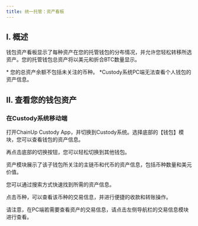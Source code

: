 ```yaml
---
title: 统一托管：资产看板
---
```


## I. 概述
钱包资产看板显示了每种资产在您的托管钱包的分布情况，并允许您轻松转移所选资产。您的托管钱包总资产将以美元和折合BTC数量显示。

<Note> 
* 您的总资产余额不包括未关注的币种。
*Custody系统PC端无法查看个人钱包的资产信息。
</Note>

## II. 查看您的钱包资产

### **在Custody系统移动端**

打开ChainUp Custody App，并切换到Custody系统。选择底部的【钱包】模块，您可以查看钱包的资产信息。

再点击底部的切换按钮，您可以轻松切换到其他钱包。

资产模块展示了该子钱包所关注的主链币和代币的资产信息，包括币种数量和美元价值。

您可以通过搜索方式快速找到所需的资产信息。

点击币种，可以查看该币种的交易信息，并进行便捷的收款和转账操作。


<Note>
请注意，在PC端若需要查看资产的交易信息，请点击左侧导航栏的交易信息模块进行查看。
</Note>



